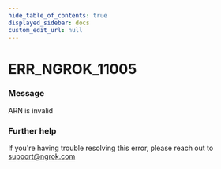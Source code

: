 ```yaml
---
hide_table_of_contents: true
displayed_sidebar: docs
custom_edit_url: null
---
```



# ERR_NGROK_11005

### Message

ARN is invalid

### Further help

If you're having trouble resolving this error, please reach out to [support@ngrok.com](mailto:support@ngrok.com?subject=Help%20with%20ERR_NGROK_11005)

<ErrorDetails error="err_ngrok_11005" />
